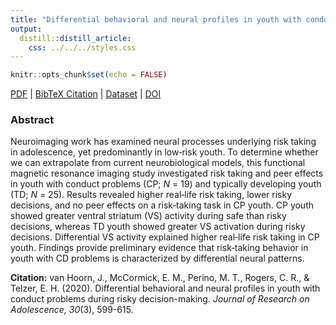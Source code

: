 ```yaml
---
title: "Differential behavioral and neural profiles in youth with conduct problems during risky decision-making."
output:
  distill::distill_article:
    css: ../../../styles.css
---
```


```r
knitr::opts_chunk$set(echo = FALSE)
```

[<i class="fas fa-file-download"></i> PDF](21.vanHoorn-McCormick-Perino-Rogers-Telzer-2020-JRA.pdf) | [<i class="fas fa-quote-left"></i><i class="fas fa-quote-right"></i> BibTeX Citation](cite.bib) | [<i class="ai ai-open-data"></i> Dataset](https://neurovault.org/collections/BUYSSCLX/) | [<i class="fas fa-link"></i> DOI](https://doi.org/10.1111/jora.12546)

### Abstract
Neuroimaging work has examined neural processes underlying risk taking in adolescence, yet predominantly in low‐risk youth. To determine whether we can extrapolate from current neurobiological models, this functional magnetic resonance imaging study investigated risk taking and peer effects in youth with conduct problems (CP; *N* = 19) and typically developing youth (TD; *N* = 25). Results revealed higher real‐life risk taking, lower risky decisions, and no peer effects on a risk‐taking task in CP youth. CP youth showed greater ventral striatum (VS) activity during safe than risky decisions, whereas TD youth showed greater VS activation during risky decisions. Differential VS activity explained higher real‐life risk taking in CP youth. Findings provide preliminary evidence that risk‐taking behavior in youth with CD problems is characterized by differential neural patterns.

**Citation:** van Hoorn, J., McCormick, E. M., Perino, M. T., Rogers, C. R., & Telzer, E. H. (2020). Differential behavioral and neural profiles in youth with conduct problems during risky decision-making. *Journal of Research on Adolescence, 30*(3), 599-615.